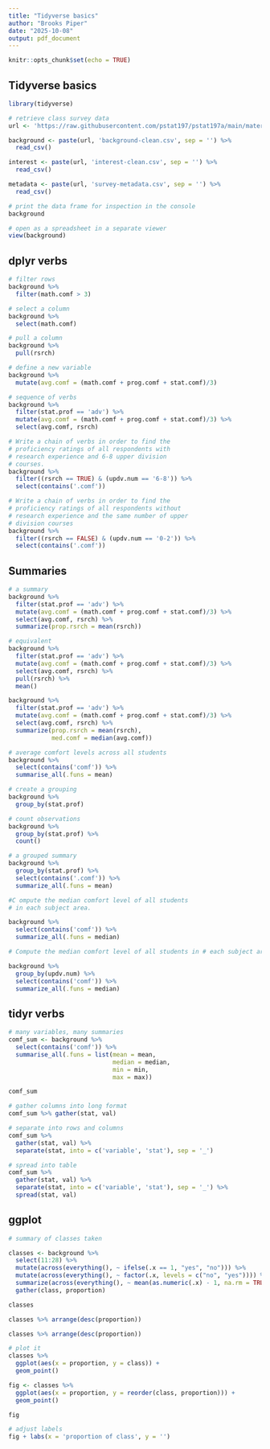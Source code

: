 ```yaml
---
title: "Tidyverse basics"
author: "Brooks Piper"
date: "2025-10-08"
output: pdf_document
---
```


```r
knitr::opts_chunk$set(echo = TRUE)
```

## Tidyverse basics

```r
library(tidyverse)

# retrieve class survey data
url <- 'https://raw.githubusercontent.com/pstat197/pstat197a/main/materials/labs/lab2-tidyverse/data/'

background <- paste(url, 'background-clean.csv', sep = '') %>%
  read_csv()

interest <- paste(url, 'interest-clean.csv', sep = '') %>%
  read_csv()

metadata <- paste(url, 'survey-metadata.csv', sep = '') %>%
  read_csv()
```

```r
# print the data frame for inspection in the console
background
```

```r
# open as a spreadsheet in a separate viewer
view(background)
```


## dplyr verbs

```r
# filter rows
background %>%
  filter(math.comf > 3)
```

```r
# select a column
background %>%
  select(math.comf)
```

```r
# pull a column
background %>%
  pull(rsrch)
```

```r
# define a new variable
background %>%
  mutate(avg.comf = (math.comf + prog.comf + stat.comf)/3)
```

```r
# sequence of verbs
background %>%
  filter(stat.prof == 'adv') %>%
  mutate(avg.comf = (math.comf + prog.comf + stat.comf)/3) %>%
  select(avg.comf, rsrch) 
```

```r
# Write a chain of verbs in order to find the 
# proficiency ratings of all respondents with 
# research experience and 6-8 upper division 
# courses.
background %>%
  filter((rsrch == TRUE) & (updv.num == '6-8')) %>%
  select(contains('.comf'))
```

```r
# Write a chain of verbs in order to find the 
# proficiency ratings of all respondents without 
# research experience and the same number of upper
# division courses
background %>%
  filter((rsrch == FALSE) & (updv.num == '0-2')) %>%
  select(contains('.comf'))
```

## Summaries

```r
# a summary
background %>%
  filter(stat.prof == 'adv') %>%
  mutate(avg.comf = (math.comf + prog.comf + stat.comf)/3) %>%
  select(avg.comf, rsrch) %>%
  summarize(prop.rsrch = mean(rsrch))
```

```r
# equivalent
background %>%
  filter(stat.prof == 'adv') %>%
  mutate(avg.comf = (math.comf + prog.comf + stat.comf)/3) %>%
  select(avg.comf, rsrch) %>%
  pull(rsrch) %>%
  mean()
```

```r
background %>%
  filter(stat.prof == 'adv') %>%
  mutate(avg.comf = (math.comf + prog.comf + stat.comf)/3) %>%
  select(avg.comf, rsrch) %>%
  summarize(prop.rsrch = mean(rsrch),
            med.comf = median(avg.comf))
```

```r
# average comfort levels across all students
background %>%
  select(contains('comf')) %>%
  summarise_all(.funs = mean)
```

```r
# create a grouping
background %>%
  group_by(stat.prof)
```

```r
# count observations
background %>%
  group_by(stat.prof) %>%
  count()
```

```r
# a grouped summary
background %>%
  group_by(stat.prof) %>%
  select(contains('.comf')) %>%
  summarize_all(.funs = mean)
```

```r
#C ompute the median comfort level of all students
# in each subject area.

background %>%
  select(contains('comf')) %>%
  summarize_all(.funs = median)
```

```r
# Compute the median comfort level of all students in # each subject area after grouping by number of upper # division classes taken.

background %>%
  group_by(updv.num) %>%
  select(contains('comf')) %>%
  summarize_all(.funs = median)
```

## tidyr verbs

```r
# many variables, many summaries
comf_sum <- background %>%
  select(contains('comf')) %>%
  summarise_all(.funs = list(mean = mean, 
                             median = median,
                             min = min, 
                             max = max))

comf_sum
```

```r
# gather columns into long format
comf_sum %>% gather(stat, val) 
```

```r
# separate into rows and columns
comf_sum %>%
  gather(stat, val) %>%
  separate(stat, into = c('variable', 'stat'), sep = '_') 
```

```r
# spread into table
comf_sum %>%
  gather(stat, val) %>%
  separate(stat, into = c('variable', 'stat'), sep = '_') %>%
  spread(stat, val)
```

## ggplot
```r
# summary of classes taken

classes <- background %>%
  select(11:28) %>%
  mutate(across(everything(), ~ ifelse(.x == 1, "yes", "no"))) %>%
  mutate(across(everything(), ~ factor(.x, levels = c("no", "yes")))) %>%
  summarize(across(everything(), ~ mean(as.numeric(.x) - 1, na.rm = TRUE))) %>%
  gather(class, proportion)

classes
```

```r
classes %>% arrange(desc(proportion))
```

```r
classes %>% arrange(desc(proportion))
```

```r
# plot it
classes %>%
  ggplot(aes(x = proportion, y = class)) +
  geom_point()
```

```r
fig <- classes %>%
  ggplot(aes(x = proportion, y = reorder(class, proportion))) +
  geom_point()

fig
```

```r
# adjust labels
fig + labs(x = 'proportion of class', y = '')
```




